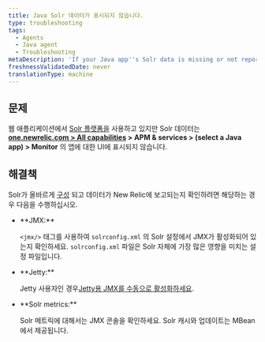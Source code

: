 ```yaml
---
title: Java Solr 데이터가 표시되지 않습니다.
type: troubleshooting
tags:
  - Agents
  - Java agent
  - Troubleshooting
metaDescription: 'If your Java app''s Solr data is missing or not reporting to New Relic, follow these troubleshooting steps to ensure Solr is configured correctly.'
freshnessValidatedDate: never
translationType: machine
---
```


## 문제

웹 애플리케이션에서 [Solr 플랫폼을](http://lucene.apache.org/solr/) 사용하고 있지만 Solr 데이터는 <DNT>**[one.newrelic.com > All capabilities](https://one.newrelic.com/all-capabilities) > APM & services > (select a Java app) > Monitor**</DNT> 의 앱에 대한 <InlinePopover type="apm"/>UI에 표시되지 않습니다.

## 해결책

Solr가 올바르게 [구성](/docs/agents/java-agent/getting-started/compatibility-requirements-java-agent#other) 되고 데이터가 New Relic에 보고되는지 확인하려면 해당하는 경우 다음을 수행하십시오.

* <DNT>
    **JMX:**
  </DNT>

  `<jmx/>` 태그를 사용하여 `solrconfig.xml` 의 Solr 설정에서 JMX가 활성화되어 있는지 확인하세요. `solrconfig.xml` 파일은 Solr 자체에 가장 많은 영향을 미치는 설정 파일입니다.

* <DNT>
    **Jetty:**
  </DNT>

  Jetty 사용자인 경우[Jetty용 JMX를 수동으로 활성화하세요](https://wiki.eclipse.org/Jetty/Tutorial/JMX#Enabling_JMXConnectorServer_for_Remote_Access).

* <DNT>
    **Solr metrics:**
  </DNT>

  Solr 메트릭에 대해서는 JMX 콘솔을 확인하세요. Solr 캐시와 업데이트는 MBean에서 제공됩니다.
